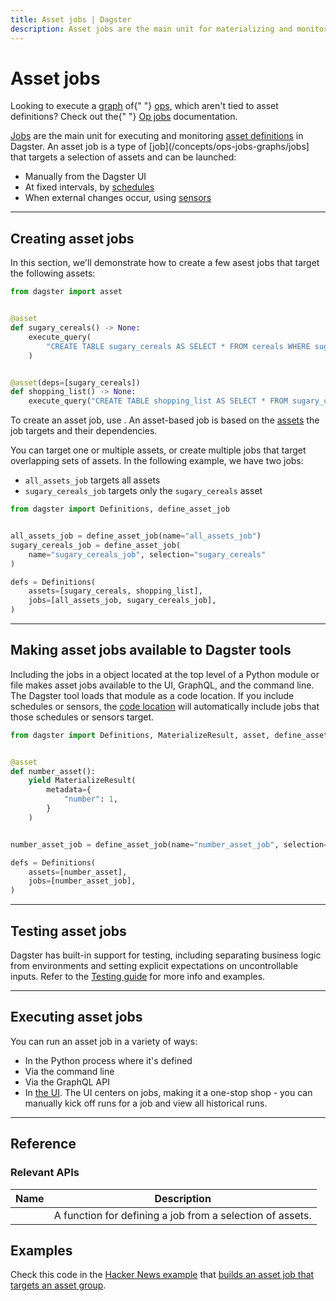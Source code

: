 ```yaml
---
title: Asset jobs | Dagster
description: Asset jobs are the main unit for materializing and monitoring asset definitions in Dagster.
---
```


# Asset jobs

<Note>
  Looking to execute a <a href="/concepts/ops-jobs-graphs/graphs">graph</a> of{" "}
  <a href="/concepts/ops-jobs-graphs/ops">ops</a>, which aren't tied to asset
  definitions? Check out the{" "}
  <a href="/concepts/ops-jobs-graphs/op-jobs">Op jobs</a> documentation.
</Note>

[Jobs](/concepts/ops-jobs-graphs/jobs) are the main unit for executing and monitoring [asset definitions](/concepts/assets/software-defined-assets) in Dagster. An asset job is a type of \[job]\(/concepts/ops-jobs-graphs/jobs] that targets a selection of assets and can be launched:

- Manually from the Dagster UI
- At fixed intervals, by [schedules](/concepts/automation/schedules)
- When external changes occur, using [sensors](/concepts/partitions-schedules-sensors/sensors)

---

## Creating asset jobs

In this section, we'll demonstrate how to create a few asest jobs that target the following assets:

```python file=/concepts/assets/non_argument_deps.py startafter=start_marker endbefore=end_marker
from dagster import asset


@asset
def sugary_cereals() -> None:
    execute_query(
        "CREATE TABLE sugary_cereals AS SELECT * FROM cereals WHERE sugar_grams > 10"
    )


@asset(deps=[sugary_cereals])
def shopping_list() -> None:
    execute_query("CREATE TABLE shopping_list AS SELECT * FROM sugary_cereals")
```

To create an asset job, use <PyObject object="define_asset_job" />. An asset-based job is based on the [assets](/concepts/assets/software-defined-assets) the job targets and their dependencies.

You can target one or multiple assets, or create multiple jobs that target overlapping sets of assets. In the following example, we have two jobs:

- `all_assets_job` targets all assets
- `sugary_cereals_job` targets only the `sugary_cereals` asset

```python file=/concepts/assets/build_job.py startafter=start_marker endbefore=end_marker
from dagster import Definitions, define_asset_job


all_assets_job = define_asset_job(name="all_assets_job")
sugary_cereals_job = define_asset_job(
    name="sugary_cereals_job", selection="sugary_cereals"
)

defs = Definitions(
    assets=[sugary_cereals, shopping_list],
    jobs=[all_assets_job, sugary_cereals_job],
)
```

---

## Making asset jobs available to Dagster tools

Including the jobs in a <PyObject object="Definitions"/> object located at the top level of a Python module or file makes asset jobs available to the UI, GraphQL, and the command line. The Dagster tool loads that module as a code location. If you include schedules or sensors, the [code location](/concepts/code-locations) will automatically include jobs that those schedules or sensors target.

```python file=/concepts/assets/jobs_to_definitions.py
from dagster import Definitions, MaterializeResult, asset, define_asset_job


@asset
def number_asset():
    yield MaterializeResult(
        metadata={
            "number": 1,
        }
    )


number_asset_job = define_asset_job(name="number_asset_job", selection="number_asset")

defs = Definitions(
    assets=[number_asset],
    jobs=[number_asset_job],
)
```

---

## Testing asset jobs

Dagster has built-in support for testing, including separating business logic from environments and setting explicit expectations on uncontrollable inputs. Refer to the [Testing guide](/concepts/testing) for more info and examples.

---

## Executing asset jobs

You can run an asset job in a variety of ways:

- In the Python process where it's defined
- Via the command line
- Via the GraphQL API
- In [the UI](/concepts/webserver/ui). The UI centers on jobs, making it a one-stop shop - you can manually kick off runs for a job and view all historical runs.

---

## Reference

### Relevant APIs

| Name                                   | Description                                               |
| -------------------------------------- | --------------------------------------------------------- |
| <PyObject object="define_asset_job" /> | A function for defining a job from a selection of assets. |

## Examples

Check this code in the [Hacker News example](https://github.com/dagster-io/dagster/tree/master/examples/project_fully_featured) that [builds an asset job that targets an asset group](https://github.com/dagster-io/dagster/blob/master/examples/project_fully_featured/project_fully_featured/jobs.py).
